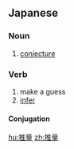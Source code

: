 ==Japanese==
{{ja-kanjitab|推|量}}

===Noun===
{{ja-noun|すいりょう}}

# [[conjecture]]

===Verb===
{{ja-verb-suru|k|hira=すいりょう|rom=suiryō}}

# make a guess
# [[infer]]

====Conjugation====
{{ja-suru|推量|すいりょう|suiryō}}

[[hu:推量]]
[[zh:推量]]